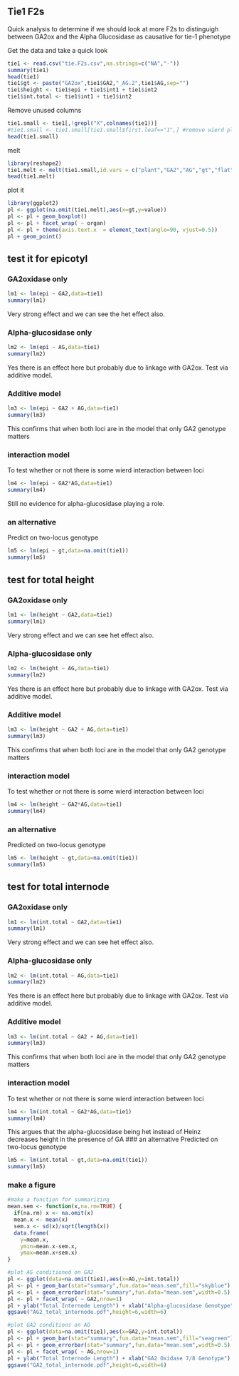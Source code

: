 ## Tie1 F2s

Quick analysis to determine if we should look at more F2s to distinguigh between GA2ox and the Alpha Glucosidase as causative for tie-1 phenotype

Get the data and take a quick look
```r
tie1 <- read.csv("tie.F2s.csv",na.strings=c("NA","-"))
summary(tie1)
head(tie1)
tie1$gt <- paste("GA2ox",tie1$GA2,"_AG.2",tie1$AG,sep="")
tie1$height <- tie1$epi + tie1$int1 + tie1$int2
tie1$int.total <- tie1$int1 + tie1$int2
```

Remove unused columns
```r
tie1.small <- tie1[,!grepl("X",colnames(tie1))]
#tie1.small <- tie1.small[tie1.small$first.leaf=="1",] #remove wierd plants where there are 2 leave at first node.
head(tie1.small)
```

melt
```r
library(reshape2)
tie1.melt <- melt(tie1.small,id.vars = c("plant","GA2","AG","gt","flat","first.leaf"),variable.name="organ")
head(tie1.melt)
```

plot it
```r
library(ggplot2)
pl <- ggplot(na.omit(tie1.melt),aes(x=gt,y=value))
pl <- pl + geom_boxplot()
pl <- pl + facet_wrap( ~ organ)
pl <- pl + theme(axis.text.x  = element_text(angle=90, vjust=0.5))
pl + geom_point()
```

## test it for epicotyl

### GA2oxidase only
```r
lm1 <- lm(epi ~ GA2,data=tie1)
summary(lm1)
```
Very strong effect and we can see the het effect also.

### Alpha-glucosidase only
```r
lm2 <- lm(epi ~ AG,data=tie1)
summary(lm2)
```
Yes there is an effect here but probably due to linkage with GA2ox.  Test via additive model.

### Additive model
```r
lm3 <- lm(epi ~ GA2 + AG,data=tie1)
summary(lm3)
```
This confirms that when both loci are in the model that only GA2 genotype matters 

### interaction model
To test whether or not there is some wierd interaction between loci
```r
lm4 <- lm(epi ~ GA2*AG,data=tie1)
summary(lm4)
```
Still no evidence for alpha-glucosidase playing a role.

### an alternative
Predict on two-locus genotype
```r
lm5 <- lm(epi ~ gt,data=na.omit(tie1))
summary(lm5)
```



## test for total height

### GA2oxidase only
```r
lm1 <- lm(height ~ GA2,data=tie1)
summary(lm1)
```
Very strong effect and we can see het effect also.

### Alpha-glucosidase only
```r
lm2 <- lm(height ~ AG,data=tie1)
summary(lm2)
```
Yes there is an effect here but probably due to linkage with GA2ox.  Test via additive model.

### Additive model
```r
lm3 <- lm(height ~ GA2 + AG,data=tie1)
summary(lm3)
```
This confirms that when both loci are in the model that only GA2 genotype matters 

### interaction model
To test whether or not there is some wierd interaction between loci
```r
lm4 <- lm(height ~ GA2*AG,data=tie1)
summary(lm4)
```

### an alternative
Predicted on two-locus genotype
```r
lm5 <- lm(height ~ gt,data=na.omit(tie1))
summary(lm5)
```



## test for total internode

### GA2oxidase only
```r
lm1 <- lm(int.total ~ GA2,data=tie1)
summary(lm1)
```
Very strong effect and we can see het effect also.

### Alpha-glucosidase only
```r
lm2 <- lm(int.total ~ AG,data=tie1)
summary(lm2)
```
Yes there is an effect here but probably due to linkage with GA2ox.  Test via additive model.

### Additive model
```r
lm3 <- lm(int.total ~ GA2 + AG,data=tie1)
summary(lm3)
```
This confirms that when both loci are in the model that only GA2 genotype matters 

### interaction model
To test whether or not there is some wierd interaction between loci
```r
lm4 <- lm(int.total ~ GA2*AG,data=tie1)
summary(lm4)
```
This argues that the alpha-glucosidase being het instead of Heinz decreases height in the presence of GA
### an alternative
Predicted on two-locus genotype
```r
lm5 <- lm(int.total ~ gt,data=na.omit(tie1))
summary(lm5)
```

### make a figure

```r
#make a function for summarizing
mean.sem <- function(x,na.rm=TRUE) {
  if(na.rm) x <- na.omit(x)
  mean.x <- mean(x)
  sem.x <- sd(x)/sqrt(length(x))
  data.frame(
    y=mean.x,
    ymin=mean.x-sem.x,
    ymax=mean.x+sem.x)
}

#plot AG conditioned on GA2
pl <- ggplot(data=na.omit(tie1),aes(x=AG,y=int.total))
pl <- pl + geom_bar(stat="summary",fun.data="mean.sem",fill="skyblue")
pl <- pl + geom_errorbar(stat="summary",fun.data="mean.sem",width=0.5)
pl <- pl + facet_wrap( ~ GA2,nrow=1)
pl + ylab("Total Internode Length") + xlab("Alpha-glucosidase Genotype")
ggsave("AG2_total_internode.pdf",height=6,width=6)

#plot GA2 conditions on AG
pl <- ggplot(data=na.omit(tie1),aes(x=GA2,y=int.total))
pl <- pl + geom_bar(stat="summary",fun.data="mean.sem",fill="seagreen")
pl <- pl + geom_errorbar(stat="summary",fun.data="mean.sem",width=0.5)
pl <- pl + facet_wrap( ~ AG,nrow=1)
pl + ylab("Total Internode Length") + xlab("GA2 Oxidase 7/8 Genotype") 
ggsave("GA2_total_internode.pdf",height=6,width=6)
```

